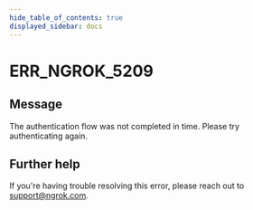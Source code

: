 ```yaml
---
hide_table_of_contents: true
displayed_sidebar: docs
---
```



# ERR_NGROK_5209

## Message

The authentication flow was not completed in time. Please try authenticating again.

<ErrorDetails error="err_ngrok_5209" />

## Further help

If you're having trouble resolving this error, please reach out to [support@ngrok.com](mailto:support@ngrok.com?subject=Help%20with%20ERR_NGROK_5209).
